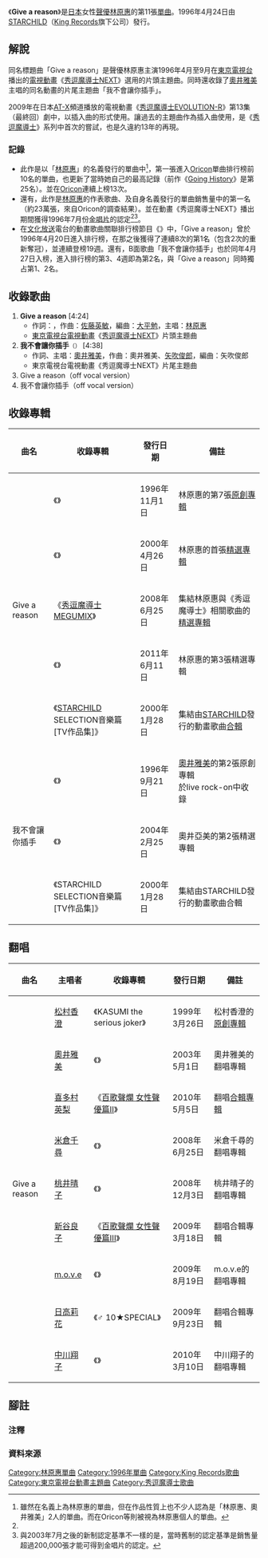 {{Infobox Single
| Name           = Give a reason
| Artist         = [[林原惠|林原惠]]
| Album          = {{link-ja|bertemu|bertemu}}（#1）、{{link-ja|V-sit|V-sit}}（#2）
| A-side         = Give a reason
| B-side         = 邪魔{{lang|ja|はさせない}}
| Released       = 1996年4月24日
| Format         = [[Mini_CD|8cm單曲]]
| Recorded       = 
| Genre          = [[日本流行音樂|J-POP]]（[[動畫歌曲|動畫歌曲]]）
| Length         = 18分4秒
| Label          = [[STARCHILD|STARCHILD]]<br />（規格編號：KIDA-128）
| Writer         = {{link-ja|有森聰美|有森聡美}}<br />[[佐藤英敏|佐藤英敏]]
| Producer       = [[矢吹俊郎|矢吹俊郎]]<br />[[大月俊倫|大月俊倫]]
| Reviews        = 
| Certification  = * 金獎<ref name="record">來自[[日本唱片協會|日本唱片協會]]《THE RECORD》No.442（1996年9月號）的資料。</ref>（[[日本唱片協會|日本唱片協會]]）
| Chart position = * 週榜第9名（[[Oricon公信榜|Oricon]]）
* 1996年度年榜第130名（Oricon）
| Misc           = {{Extra chronology 2
| Artist         = [[林原惠|林原惠]]
| Type           = single
| Last single    = [[Going_History|Going History]]<br />（1995年）
| This single    = '''Give a reason'''<br />（1996年）
| Next single    = [[在無限的慾望之中|在無限的慾望之中]]<br />（1996年）
}}
{{Extra chronology 2
| Artist         = [[奧井雅美|奧井雅美]]
| Type           = single
| Last single    = {{link-ja|Shake it|Shake it}}<br />（1996年）
| This single    = '''我不會讓你插手'''<br />（1996年）
| Next single    = [[naked_mind|naked mind]]<br />（1996年）
}}
}}
《'''Give a reason'''》是[[日本|日本]]女性[[聲優|聲優]][[林原惠|林原惠]]的第11張[[單曲|單曲]]。1996年4月24日由[[STARCHILD|STARCHILD]]（[[國王唱片|King Records]]旗下公司）發行。

== 解說 ==
同名標題曲「Give a reason」是聲優林原惠主演1996年4月至9月在[[東京電視台|東京電視台]]播出的[[電視動畫|電視動畫]]《[[秀逗魔導士_(動畫)#秀逗魔導士NEXT|秀逗魔導士NEXT]]》選用的片頭主題曲。同時還收錄了[[奧井雅美|奧井雅美]]主唱的同名動畫的片尾主題曲「我不會讓你插手」。

2009年在日本[[AT-X|AT-X]]頻道播放的電視動畫《[[秀逗魔導士_(動畫)#秀逗魔導士EVOLUTION-R|秀逗魔導士EVOLUTION-R]]》第13集（最終回）劇中，以插入曲的形式使用。讓過去的主題曲作為插入曲使用，是《[[秀逗魔導士|秀逗魔導士]]》系列中首次的嘗試，也是久違約13年的再現。

=== 記錄 ===
* 此作是以「[[林原惠|林原惠]]」的名義發行的單曲中<ref group="注">雖然在名義上為林原惠的單曲，但在作品性質上也不少人認為是「林原惠、奧井雅美」2人的單曲。而在Oricon等則被視為林原惠個人的單曲。</ref>，第一張進入[[Oricon公信榜|Oricon]]單曲排行榜前10名的單曲，也更新了當時她自己的最高記錄（前作《[[Going_History|Going History]]》是第25名）。並在[[Oricon|Oricon]]連續上榜13次。
* 還有，此作是[[林原惠|林原惠]]的作表歌曲、及自身名義發行的單曲銷售量中的第一名（約23萬張，來自Oricon的調查結果）。並在動畫《秀逗魔導士NEXT》播出期間獲得1996年7月份[[金唱片|金唱片]]的認定<ref name="record" /><ref group="注">與2003年7月之後的新制認定基準不一樣的是，當時舊制的認定基準是銷售量超過200,000張才能可得到金唱片的認定。</ref>。
* 在[[文化放送_(日本)|文化放送]]電台的動畫歌曲關聯排行榜節目《{{link-ja|SOMETHING DREAMS Multimedia Countdown|SOMETHING DREAMS マルチメディアカウントダウン}}》中，「Give a reason」曾於1996年4月20日進入排行榜，在那之後獲得了連續8次的第1名（包含2次的重新奪冠），並連續登榜19週。還有，B面歌曲「我不會讓你插手」也於同年4月27日入榜，進入排行榜的第3、4週即為第2名，與「Give a reason」同時獨占第1、2名。

== 收錄歌曲 ==
# '''Give a reason''' [4:24]
#* 作詞：{{link-ja|有森聰美|有森聡美}}，作曲：[[佐藤英敏|佐藤英敏]]，編曲：[[大平勉|大平勉]]，主唱：[[林原惠|林原惠]]
#* [[東京電視台|東京電視台]][[電視動畫|電視動畫]]《[[秀逗魔導士_(動畫)#秀逗魔導士NEXT|秀逗魔導士NEXT]]》片頭主題曲
# '''我不會讓你插手'''<small>（'''{{lang|ja|邪魔はさせない}}'''）</small> [4:38]
#* 作詞、主唱：[[奧井雅美|奧井雅美]]，作曲：奧井雅美、[[矢吹俊郎|矢吹俊郎]]，編曲：矢吹俊郎
#* 東京電視台電視動畫《秀逗魔導士NEXT》片尾主題曲
# Give a reason（off vocal version）
# 我不會讓你插手（off vocal version）

== 收錄專輯 ==
{|class="wikitable"
!曲名!!收錄專輯!!發行日期!!備註
|-
|rowspan="5"|Give a reason||《{{link-ja|bertemu|bertemu}}》||1996年11月1日||林原惠的第7張[[錄音室專輯|原創專輯]]
|-
|《{{link-ja|VINTAGE S|VINTAGE S}}》||2000年4月26日||林原惠的首張[[精選輯|精選專輯]]
|-
|《[[秀逗魔導士MEGUMIX|秀逗魔導士MEGUMIX]]》||2008年6月25日||集結林原惠與《秀逗魔導士》相關歌曲的[[精選輯|精選專輯]]
|-
|《{{link-ja|VINTAGE White|VINTAGE White}}》||2011年6月11日||林原惠的第3張精選專輯
|-
|《[[STARCHILD|STARCHILD]] SELECTION音樂篇 [TV作品集]》||2000年1月28日||集結由[[STARCHILD|STARCHILD]]發行的動畫歌曲[[合輯|合輯]]
|-
|rowspan="3"|我不會讓你插手||《{{link-ja|V-sit|V-sit}}》||1996年9月21日||[[奧井雅美|奧井雅美]]的第2張原創專輯<br />於live rock-on中收錄
|-
|《{{link-ja|S-mode 2|S-mode 2|S-mode #2}}》||2004年2月25日||奧井亞美的第2張精選專輯
|-
|《STARCHILD SELECTION音樂篇 [TV作品集]》||2000年1月28日||集結由STARCHILD發行的動畫歌曲合輯
|}

== 翻唱 ==
{|class="wikitable"
!曲名!!主唱者!!收錄專輯!!發行日期!!備註
|-
|rowspan="9"|Give a reason||[[松村香澄|松村香澄]]||《KASUMI the serious joker》||1999年3月26日||松村香澄的[[錄音室專輯|原創專輯]]
|-
|[[奧井雅美|奧井雅美]]||《{{link-ja|Masami Kobushi|マサミコブシ}}》||2003年5月1日||奧井雅美的翻唱專輯
|-
|[[喜多村英梨|喜多村英梨]]||《[[百歌聲爛#女性聲優編II|百歌聲爛 女性聲優篇II]]》||2010年5月5日||翻唱[[合輯|合輯專輯]]
|-
|[[米倉千尋|米倉千尋]]||《{{link-ja|Ever After (米倉千尋翻唱專輯)|Ever After (アルバム)|Ever After}}》||2008年6月25日||米倉千尋的翻唱專輯
|-
|[[桃井晴子|桃井晴子]]||《{{link-ja|more&more quality RED ～Anime song cover～|more&more quality RED 〜Anime song cover〜}}》||2008年12月3日||桃井晴子的翻唱專輯
|-
|[[新谷良子|新谷良子]]||《[[百歌聲爛#女性聲優編III|百歌聲爛 女性聲優篇III]]》||2009年3月18日||翻唱合輯專輯
|-
|[[m.o.v.e|m.o.v.e]]||《{{link-ja|anim.o.v.e 01|anim.o.v.e 01}}》||2009年8月19日||m.o.v.e的翻唱專輯
|-
|[[日高莉花|日高莉花]]||《{{lang|ja|ブチアゲ}}♂{{lang|ja|パランス}} 10★SPECIAL》||2009年9月23日||翻唱合輯專輯
|-
|[[中川翔子|中川翔子]]||《{{lang|ja|{{link-ja|しょこたん☆かばー3 ～アニソンは人類をつなぐ～|しょこたん☆かばー3 〜アニソンは人類をつなぐ〜}}}}》||2010年3月10日||中川翔子的翻唱專輯
|}

== 腳註 ==
=== 注釋 ===
{{reflist|group="注"}}
=== 資料來源 ===
{{reflist}}

{{林原惠}}
{{SLAYERS}}
{{DEFAULTSORT:Don't be discouraged}}
[[Category:林原惠單曲|Category:林原惠單曲]]
[[Category:1996年單曲|Category:1996年單曲]]
[[Category:King_Records歌曲|Category:King Records歌曲]]
[[Category:東京電視台動畫主題曲|Category:東京電視台動畫主題曲]]
[[Category:秀逗魔導士歌曲|Category:秀逗魔導士歌曲]]